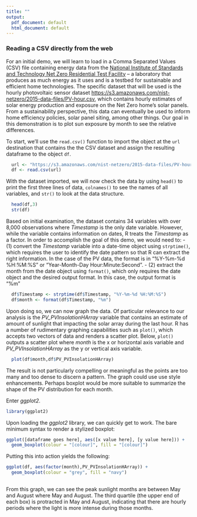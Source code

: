 ```yaml
---
title: ""
output:
  pdf_document: default
  html_document: default
---
```


### Reading a CSV directly from the web

For an initial demo, we will learn to load in a Comma Separated Values (CSV) file containing energy data from the [National Institute of Standards and Technology Net Zero Residential Test Facility](https://pages.nist.gov/netzero) -- a laboratory that produces as much energy as it uses and is a testbed for sustainable and efficient home technologies. The specific dataset that will be used is the hourly photovoltaic sensor dataset [https://s3.amazonaws.com/nist-netzero/2015-data-files/PV-hour.csv](https://s3.amazonaws.com/nist-netzero/2015-data-files/PV-hour.csv), which contains hourly estimates of solar energy production and exposure on the Net Zero home's solar panels. From a sustainability perspective, this data can eventually be used to inform home efficiency policies, solar panel siting, among other things. Our goal in this demonstration is to plot sun exposure by month to see the relative differences. 

To start, we'll use the `read.csv()` function to import the object at the `url` destination that contains the the CSV dataset and assign the resulting dataframe to the object `df`.
```r
  url <- "https://s3.amazonaws.com/nist-netzero/2015-data-files/PV-hour.csv"
  df <- read.csv(url)
```

With the dataset imported, we will now check the data by using `head()` to print the first three lines of data, `colnames()` to see the names of all variables, and `str()` to look at the data structure.
```r
  head(df,3)
  str(df)
```

Based on initial examination, the dataset contains 34 variables with over 8,000 observations where *Timestamp* is the only date variable. However, while the variable contains information on dates, R treats the *Timestamp* as a factor. In order to accomplish the goal of this demo, we would need to: 
- (1) convert the *Timestamp* variable into a date-time object using `strptime()`, which requires the user to identify the date pattern so that R can extract the right information. In the case of the PV data, the format is in "%Y-%m-%d %H:%M:%S" or "Year-Month-Day Hour:Minute:Second". 
- (2) extract the month from the date object using `format()`, which only requires the date object and the desired output format. In this case, the output format is "%m"

```r
  df$Timestamp <- strptime(df$Timestamp, "%Y-%m-%d %H:%M:%S")
  df$month <- format(df$Timestamp, "%m")
```

Upon doing so, we can now graph the data. Of particular relevance to our analysis is the *PV_PVInsolationHArray* variable that contains an estimate of amount of sunlight that impacting the solar array during the last hour. R has a number of rudimentary graphing capabilities such as `plot()`, which accepts two vectors of data and renders a scatter plot. Below, `plot()` outputs a scatter plot where *month* is the x or horizontal axis variable and *PV_PVInsolationHArray* as the y or vertical axis variable.

```r
  plot(df$month,df$PV_PVInsolationHArray)
```

The result is not particularly compelling or meaningful as the points are too many and too dense to discern a pattern. The graph could use use style enhancements. Perhaps boxplot would be more suitable to summarize the shape of the PV distribution for each month.

Enter *ggplot2*.

```r
library(ggplot2)
```

Upon loading the *ggplot2* library, we can quickly get to work. The bare minimum syntax to render a stylized boxplot:

```r
ggplot([dataframe goes here], aes([x value here], [y value here])) + 
  geom_boxplot(colour = "[colour]", fill = "[colour]")  
```

Putting this into action yields the following:
```r
ggplot(df, aes(factor(month),PV_PVInsolationHArray)) + 
  geom_boxplot(colour = "grey", fill = "navy")  
  
```

From this graph, we can see the peak sunlight months are between May and August where May and August. The third quartile (the upper end of each box) is protracted in May and August, indicating that there are hourly periods where the light is more intense during those months. 
